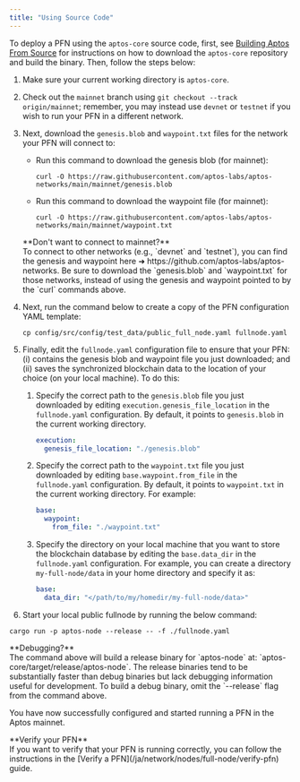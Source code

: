 ```yaml
---
title: "Using Source Code"
---
```







To deploy a PFN using the `aptos-core` source code, first, see [Building Aptos From Source](/ja/network/nodes/building-from-source) for instructions
on how to download the `aptos-core` repository and build the binary. Then, follow the steps below:

1. Make sure your current working directory is `aptos-core`.

2. Check out the `mainnet` branch using `git checkout --track origin/mainnet`; remember, you may instead use `devnet` or `testnet`
   if you wish to run your PFN in a different network.

3. Next, download the `genesis.blob` and `waypoint.txt` files for the network your PFN will connect to:

   - Run this command to download the genesis blob (for mainnet):

     ```shellscript filename="Terminal"
     curl -O https://raw.githubusercontent.com/aptos-labs/aptos-networks/main/mainnet/genesis.blob
     ```

   - Run this command to download the waypoint file (for mainnet):
     ```shellscript filename="Terminal"
     curl -O https://raw.githubusercontent.com/aptos-labs/aptos-networks/main/mainnet/waypoint.txt
     ```

   <Aside type="caution">
     **Don&apos;t want to connect to mainnet?**<br />
     To connect to other networks (e.g., `devnet` and `testnet`), you can find the genesis and waypoint here ➜ https://github.com/aptos-labs/aptos-networks.
     Be sure to download the `genesis.blob` and `waypoint.txt` for those networks, instead of using the genesis
     and waypoint pointed to by the `curl` commands above.
   </Aside>

4. Next, run the command below to create a copy of the PFN configuration YAML template:
   ```shellscript filename="Terminal"
   cp config/src/config/test_data/public_full_node.yaml fullnode.yaml
   ```

5. Finally, edit the `fullnode.yaml` configuration file to ensure that your PFN: (i) contains the genesis blob
   and waypoint file you just downloaded; and (ii) saves the synchronized blockchain data to the location of your
   choice (on your local machine). To do this:

   1. Specify the correct path to the `genesis.blob` file you just downloaded by editing `execution.genesis_file_location` in the `fullnode.yaml` configuration. By default, it points to `genesis.blob` in the current working directory.
      ```yaml filename="fullnode.yaml"
      execution:
        genesis_file_location: "./genesis.blob"
      ```
   2. Specify the correct path to the `waypoint.txt` file you just downloaded by editing `base.waypoint.from_file` in the `fullnode.yaml` configuration. By default, it points to `waypoint.txt` in the current working directory. For example:
      ```yaml filename="fullnode.yaml"
      base:
        waypoint:
          from_file: "./waypoint.txt"
      ```
   3. Specify the directory on your local machine that you want to store the blockchain database by editing the `base.data_dir` in the `fullnode.yaml` configuration. For example, you can create a directory `my-full-node/data` in your home directory and specify it as:
      ```yaml filename="fullnode.yaml"
      base:
        data_dir: "</path/to/my/homedir/my-full-node/data>"
      ```

6. Start your local public fullnode by running the below command:

```shellscript filename="Terminal"
cargo run -p aptos-node --release -- -f ./fullnode.yaml
```

<Aside type="note">
  **Debugging?**<br />
  The command above will build a release binary for `aptos-node` at: `aptos-core/target/release/aptos-node`. The release
  binaries tend to be substantially faster than debug binaries but lack debugging information useful for development.
  To build a debug binary, omit the `--release` flag from the command above.
</Aside>

You have now successfully configured and started running a PFN in the Aptos mainnet.

<Aside type="note">
  **Verify your PFN**<br />
  If you want to verify that your PFN is running correctly, you can follow the instructions in the [Verify a PFN](/ja/network/nodes/full-node/verify-pfn) guide.
</Aside>
